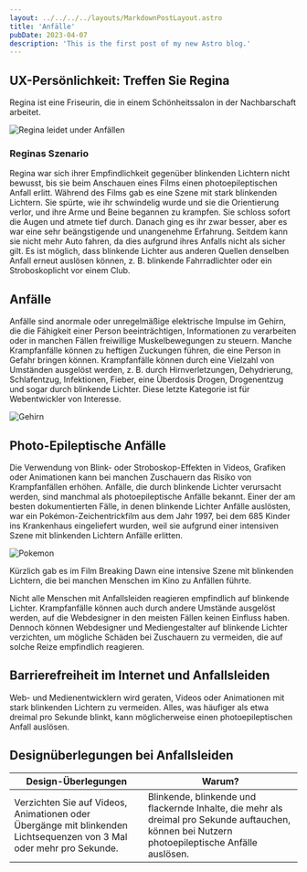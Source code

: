 ```yaml
---
layout: ../../../../layouts/MarkdownPostLayout.astro
title: 'Anfälle'
pubDate: 2023-04-07
description: 'This is the first post of my new Astro blog.'
---
```


## UX-Persönlichkeit: Treffen Sie Regina

Regina ist eine Friseurin, die in einem Schönheitssalon in der Nachbarschaft arbeitet.

![Regina leidet under Anfällen](/images/personas/persona-seizures-movies.jpg)

### Reginas Szenario

Regina war sich ihrer Empfindlichkeit gegenüber blinkenden Lichtern nicht bewusst, bis sie beim Anschauen eines Films
einen photoepileptischen Anfall erlitt. Während des Films gab es eine Szene mit stark blinkenden Lichtern. Sie spürte,
wie ihr schwindelig wurde und sie die Orientierung verlor, und ihre Arme und Beine begannen zu krampfen. Sie schloss sofort
die Augen und atmete tief durch. Danach ging es ihr zwar besser, aber es war eine sehr beängstigende und unangenehme Erfahrung.
Seitdem kann sie nicht mehr Auto fahren, da dies aufgrund ihres Anfalls nicht als sicher gilt. Es ist möglich, dass blinkende
Lichter aus anderen Quellen denselben Anfall erneut auslösen können, z. B. blinkende Fahrradlichter oder ein Stroboskoplicht
vor einem Club.

## Anfälle

Anfälle sind anormale oder unregelmäßige elektrische Impulse im Gehirn, die die Fähigkeit einer Person beeinträchtigen,
Informationen zu verarbeiten oder in manchen Fällen freiwillige Muskelbewegungen zu steuern. Manche Krampfanfälle können
zu heftigen Zuckungen führen, die eine Person in Gefahr bringen können. Krampfanfälle können durch eine Vielzahl von
Umständen ausgelöst werden, z. B. durch Hirnverletzungen, Dehydrierung, Schlafentzug, Infektionen, Fieber, eine Überdosis
Drogen, Drogenentzug und sogar durch blinkende Lichter. Diese letzte Kategorie ist für Webentwickler von Interesse.

![Gehirn](/images/anfaelle/brain-seizure-500.jpg)

## Photo-Epileptische Anfälle

Die Verwendung von Blink- oder Stroboskop-Effekten in Videos, Grafiken oder Animationen kann bei manchen Zuschauern das Risiko
von Krampfanfällen erhöhen. Anfälle, die durch blinkende Lichter verursacht werden, sind manchmal als photoepileptische Anfälle
bekannt. Einer der am besten dokumentierten Fälle, in denen blinkende Lichter Anfälle auslösten, war ein Pokémon-Zeichentrickfilm
aus dem Jahr 1997, bei dem 685 Kinder ins Krankenhaus eingeliefert wurden, weil sie aufgrund einer intensiven Szene mit blinkenden
Lichtern Anfälle erlitten.

![Pokemon](/images/anfaelle/pokemon-seizure.png)

Kürzlich gab es im Film Breaking Dawn eine intensive Szene mit blinkenden Lichtern, die bei manchen Menschen im Kino zu Anfällen
führte.

Nicht alle Menschen mit Anfallsleiden reagieren empfindlich auf blinkende Lichter. Krampfanfälle können auch durch andere Umstände
ausgelöst werden, auf die Webdesigner in den meisten Fällen keinen Einfluss haben. Dennoch können Webdesigner und Mediengestalter
auf blinkende Lichter verzichten, um mögliche Schäden bei Zuschauern zu vermeiden, die auf solche Reize empfindlich reagieren.

## Barrierefreiheit im Internet und Anfallsleiden

Web- und Medienentwicklern wird geraten, Videos oder Animationen mit stark blinkenden Lichtern zu vermeiden. Alles, was häufiger
als etwa dreimal pro Sekunde blinkt, kann möglicherweise einen photoepileptischen Anfall auslösen.

## Designüberlegungen bei Anfallsleiden

<table>
  <thead>
    <tr>
      <th>Design-Überlegungen</th>
      <th>Warum?</th>
    </tr>
  </thead>
  <tbody>
    <tr>
      <td data-label="Design-Überlegungen">
        Verzichten Sie auf Videos, Animationen oder Übergänge mit blinkenden Lichtsequenzen von 3 Mal oder mehr pro
        Sekunde.
      </td>
      <td data-label="Warum?">
        Blinkende, blinkende und flackernde Inhalte, die mehr als dreimal pro Sekunde auftauchen, können bei Nutzern
        photoepileptische Anfälle auslösen.
      </td>
    </tr>
  </tbody>
</table>
